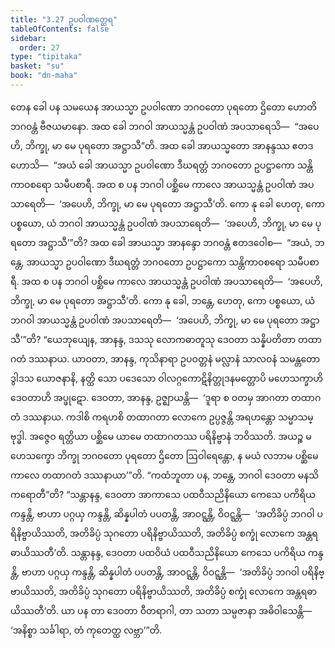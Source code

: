 ```yaml
---
title: "3.27 ဥပဝါဏတ္ထေရ"
tableOfContents: false
sidebar:
  order: 27
type: "tipitaka"
basket: "su"
book: "dn-maha"
---
```



<DynamicBreadcrumb />

<Division number="200" book="dn-maha" e="ch" v="7" p="114">

<Paragraph number="449" book="dn-maha">
တေန ခေါ ပန သမယေန အာယသ္မာ ဥပဝါဏော ဘဂဝတော ပုရတော ဌိတော ဟောတိ ဘဂဝန္တံ ဗီဇယမာနော. အထ ခေါ ဘဂဝါ အာယသ္မန္တံ ဥပဝါဏံ အပသာရေသိ—  “အပေဟိ, ဘိက္ခု, မာ မေ ပုရတော အဋ္ဌာသီ”တိ. အထ ခေါ အာယသ္မတော အာနန္ဒဿ ဧတဒဟောသိ—  “အယံ ခေါ အာယသ္မာ ဥပဝါဏော ဒီဃရတ္တံ ဘဂဝတော ဥပဋ္ဌာကော သန္တိကာဝစရော သမီပစာရီ. အထ စ ပန ဘဂဝါ ပစ္ဆိမေ ကာလေ အာယသ္မန္တံ ဥပဝါဏံ အပသာရေတိ—  ‘အပေဟိ, ဘိက္ခု, မာ မေ ပုရတော အဋ္ဌာသီ’တိ. ကော နု ခေါ ဟေတု, ကော ပစ္စယော, ယံ ဘဂဝါ အာယသ္မန္တံ ဥပဝါဏံ အပသာရေတိ—  ‘အပေဟိ, ဘိက္ခု, မာ မေ ပုရတော အဋ္ဌာသီ’”တိ?
</Paragraph>

<Paragraph number="450" book="dn-maha">
အထ ခေါ အာယသ္မာ အာနန္ဒော ဘဂဝန္တံ ဧတဒဝေါစ—  “အယံ, ဘန္တေ, အာယသ္မာ ဥပဝါဏော ဒီဃရတ္တံ ဘဂဝတော ဥပဋ္ဌာကော သန္တိကာဝစရော သမီပစာရီ. အထ စ ပန ဘဂဝါ ပစ္ဆိမေ ကာလေ အာယသ္မန္တံ ဥပဝါဏံ အပသာရေတိ—  ‘အပေဟိ, ဘိက္ခု, မာ မေ ပုရတော အဋ္ဌာသီ’တိ. ကော နု ခေါ, ဘန္တေ, ဟေတု, ကော ပစ္စယော, ယံ ဘဂဝါ အာယသ္မန္တံ ဥပဝါဏံ အပသာရေတိ—  ‘အပေဟိ, ဘိက္ခု, မာ မေ ပုရတော အဋ္ဌာသီ’”တိ? “ယေဘုယျေန, အာနန္ဒ, ဒသသု လောကဓာတူသု ဒေဝတာ သန္နိပတိတာ တထာဂတံ ဒဿနာယ. ယာဝတာ, အာနန္ဒ, ကုသိနာရာ ဥပဝတ္တနံ မလ္လာနံ သာလဝနံ သမန္တတော ဒွါဒသ ယောဇနာနိ, နတ္ထိ သော ပဒေသော ဝါလဂ္ဂကောဋိနိတ္တုဒနမတ္တောပိ မဟေသက္ခာဟိ ဒေဝတာဟိ အပ္ဖုဋော. ဒေဝတာ, အာနန္ဒ, ဥဇ္ဈာယန္တိ—  ‘ဒူရာ စ ဝတမှ အာဂတာ တထာဂတံ ဒဿနာယ. ကဒါစိ ကရဟစိ တထာဂတာ လောကေ ဥပ္ပဇ္ဇန္တိ အရဟန္တော သမ္မာသမ္ဗုဒ္ဓါ. အဇ္ဇေဝ ရတ္တိယာ ပစ္ဆိမေ ယာမေ တထာဂတဿ ပရိနိဗ္ဗာနံ ဘဝိဿတိ. အယဉ္စ မဟေသက္ခော ဘိက္ခု ဘဂဝတော ပုရတော ဌိတော ဩဝါရေန္တော, န မယံ လဘာမ ပစ္ဆိမေ ကာလေ တထာဂတံ ဒဿနာယာ’”တိ.
</Paragraph>

</Division>
<Division number="201" book="dn-maha" e="ch" v="7" p="115">

<Paragraph number="451" book="dn-maha">
“ကထံဘူတာ ပန, ဘန္တေ, ဘဂဝါ ဒေဝတာ မနသိကရောတီ”တိ? “သန္တာနန္ဒ, ဒေဝတာ အာကာသေ ပထဝီသညိနိယော ကေသေ ပကိရိယ ကန္ဒန္တိ, ဗာဟာ ပဂ္ဂယှ ကန္ဒန္တိ, ဆိန္နပါတံ ပပတန္တိ, အာဝဋ္ဋန္တိ, ဝိဝဋ္ဋန္တိ—  ‘အတိခိပ္ပံ ဘဂဝါ ပရိနိဗ္ဗာယိဿတိ, အတိခိပ္ပံ သုဂတော ပရိနိဗ္ဗာယိဿတိ, အတိခိပ္ပံ စက္ခုံ လောကေ အန္တရဓာယိဿတီ’တိ.
</Paragraph>

<Paragraph number="452" book="dn-maha">
သန္တာနန္ဒ, ဒေဝတာ ပထဝိယံ ပထဝီသညိနိယော ကေသေ ပကိရိယ ကန္ဒန္တိ, ဗာဟာ ပဂ္ဂယှ ကန္ဒန္တိ, ဆိန္နပါတံ ပပတန္တိ, အာဝဋ္ဋန္တိ, ဝိဝဋ္ဋန္တိ—  ‘အတိခိပ္ပံ ဘဂဝါ ပရိနိဗ္ဗာယိဿတိ, အတိခိပ္ပံ သုဂတော ပရိနိဗ္ဗာယိဿတိ, အတိခိပ္ပံ စက္ခုံ လောကေ အန္တရဓာယိဿတီ’တိ.
</Paragraph>

<Paragraph number="453" book="dn-maha">
ယာ ပန တာ ဒေဝတာ ဝီတရာဂါ, တာ သတာ သမ္ပဇာနာ အဓိဝါသေန္တိ—  ‘အနိစ္စာ သင်္ခါရာ, တံ ကုတေတ္ထ လဗ္ဘာ’”တိ.
</Paragraph>
</Division>